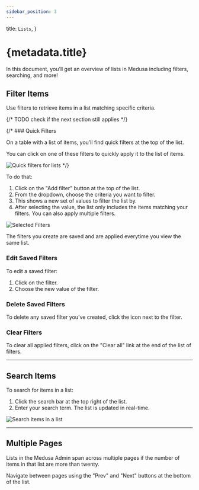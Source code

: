 ```yaml
---
sidebar_position: 3
---
```



  title: `Lists`,
}

# {metadata.title}

In this document, you’ll get an overview of lists in Medusa including filters, searching, and more!

## Filter Items

Use filters to retrieve items in a list matching specific criteria.

{/* TODO check if the next section still applies */}

{/* ### Quick Filters

On a table with a list of items, you’ll find quick filters at the top of the list.

You can click on one of these filters to quickly apply it to the list of items.

![Quick filters for lists](https://res.cloudinary.com/dza7lstvk/image/upload/v1667998663/Medusa%20Docs/User%20Guide/eVwD0JP_ukor4r.png) */}

To do that:

1. Click on the "Add filter" button at the top of the list.
2. From the dropdown, choose the criteria you want to filter.
3. This shows a new set of values to filter the list by.
4. After selecting the value, the list only includes the items matching your filters. You can also apply multiple filters.

![Selected Filters](https://res.cloudinary.com/dza7lstvk/image/upload/v1710230676/User%20Guide/Screenshot_2024-03-12_at_10.04.20_AM_rz4xnn.png)

The filters you create are saved and are applied everytime you view the same list.

### Edit Saved Filters

To edit a saved filter:

1. Click on the filter.
2. Choose the new value of the filter.

### Delete Saved Filters

To delete any saved filter you’ve created, click the <InlineIcon Icon={XMark} alt="X" /> icon next to the filter.

### Clear Filters

To clear all applied filters, click on the "Clear all" link at the end of the list of filters.

---

## Search Items

To search for items in a list:

1. Click the search bar at the top right of the list.
2. Enter your search term. The list is updated in real-time.

![Search items in a list](https://res.cloudinary.com/dza7lstvk/image/upload/v1710233000/User%20Guide/Screenshot_2024-03-12_at_10.43.09_AM_upv15y.png)

---

## Multiple Pages

Lists in the Medusa Admin span across multiple pages if the number of items in that list are more than twenty. 

Navigate between pages using the "Prev" and "Next" buttons at the bottom of the list.